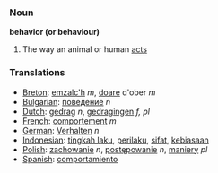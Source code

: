 === Noun ===
'''behavior (or behaviour)'''

#The way an animal or human [[act]]s

=== Translations ===
*[[Breton]]: [[emzalc'h]] ''m'', [[doare]] d'ober ''m''
*[[Bulgarian]]: [[поведение]] ''n''
*[[Dutch]]: [[gedrag]] ''n'', [[gedragingen]] ''f, pl''
*[[French]]: [[comportement]] ''m''
*[[German]]: [[Verhalten]] ''n''
*[[Indonesian]]: [[tingkah laku]], [[perilaku]], [[sifat]], [[biasa|kebiasaan]]
*[[Polish]]: [[zachowanie]] ''n'', [[postępowanie]] ''n'', [[maniery]] ''pl''
*[[Spanish]]: [[comportamiento]]